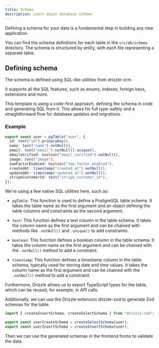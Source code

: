 ```yaml
---
title: Schema
description: Learn about database schema
---
```



Defining a schema for your data is a fundamental step in building any new application.

You can find the schema definitions for each table in the `src/db/schema` directory. The schema is structured by entity, with each file representing a separate table.

## Defining schema

The schema is defined using SQL-like utilities from drizzle-orm.

It supports all the SQL features, such as enums, indexes, foreign keys, extensions and more.

<Callout title="Code-first approach">
  This template is using a code-first approach, defining the schema in code and
  generating SQL from it. This allows for full type-safety and a straightforward
  flow for database updates and migrations.
</Callout>

### Example

```ts title="Schema.ts"
export const user = pgTable("user", {
  id: text("id").primaryKey(),
  name: text("name").notNull(),
  email: text("email").notNull().unique(),
  emailVerified: boolean("email_verified").notNull(),
  image: text("image"),
  twoFactorEnabled: boolean("two_factor_enabled"),
  createdAt: timestamp("created_at").notNull(),
  updatedAt: timestamp("updated_at").notNull(),
  stripeCustomerId: text("stripe_customer_id"),
});
```

We're using a few native SQL utilities here, such as:

- `pgTable`: This function is used to define a PostgreSQL table schema. It takes the table name as the first argument and an object defining the table columns and constraints as the second argument.

- `text`: This function defines a text column in the table schema. It takes the column name as the first argument and can be chained with methods like `.notNull()` and `.unique()` to add constraints.

- `boolean`: This function defines a boolean column in the table schema. It takes the column name as the first argument and can be chained with the `.notNull()` method to add a constraint.

- `timestamp`: This function defines a timestamp column in the table schema, typically used for storing date and time values. It takes the column name as the first argument and can be chained with the `.notNull()` method to add a constraint.

Furthermore, Drizzle allows us to export TypeScript types for the table, which can be reused, for example, in API calls.

Additionally, we can use the Drizzle extension drizzle-zod to generate Zod schemas for the table.

```ts title="Schema.ts"
import { createInsertSchema, createSelectSchema } from "drizzle-zod";

export const userCreateSchema = createSelectSchema(user);
export const userInsertSchema = createInsertSchema(user);
```

Then we can use the generated schemas in the frontend forms to validate the data.
